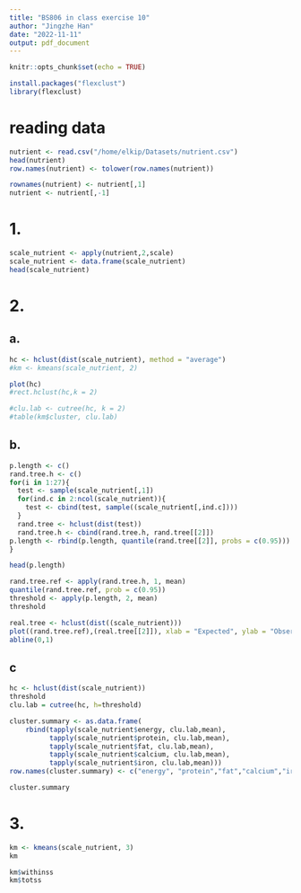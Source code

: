 ```yaml
---
title: "BS806 in class exercise 10"
author: "Jingzhe Han"
date: "2022-11-11"
output: pdf_document
---
```


```r
knitr::opts_chunk$set(echo = TRUE)

install.packages("flexclust")
library(flexclust)
```

# reading data

```r
nutrient <- read.csv("/home/elkip/Datasets/nutrient.csv")
head(nutrient)
row.names(nutrient) <- tolower(row.names(nutrient))

rownames(nutrient) <- nutrient[,1]
nutrient <- nutrient[,-1]
```

# 1.

```r
scale_nutrient <- apply(nutrient,2,scale)
scale_nutrient <- data.frame(scale_nutrient)
head(scale_nutrient)
```

# 2.

## a.

```r
hc <- hclust(dist(scale_nutrient), method = "average")
#km <- kmeans(scale_nutrient, 2)

plot(hc)
#rect.hclust(hc,k = 2)

#clu.lab <- cutree(hc, k = 2)
#table(km$cluster, clu.lab)
```

## b.

```r
p.length <- c()
rand.tree.h <- c()
for(i in 1:27){
  test <- sample(scale_nutrient[,1])
  for(ind.c in 2:ncol(scale_nutrient)){
    test <- cbind(test, sample((scale_nutrient[,ind.c])))
  }
  rand.tree <- hclust(dist(test))
  rand.tree.h <- cbind(rand.tree.h, rand.tree[[2]])
p.length <- rbind(p.length, quantile(rand.tree[[2]], probs = c(0.95)))
}

head(p.length)
```

```r
rand.tree.ref <- apply(rand.tree.h, 1, mean)
quantile(rand.tree.ref, prob = c(0.95))
threshold <- apply(p.length, 2, mean)
threshold
```

```r
real.tree <- hclust(dist((scale_nutrient)))
plot((rand.tree.ref),(real.tree[[2]]), xlab = "Expected", ylab = "Observed")
abline(0,1)
```

## c

```r
hc <- hclust(dist(scale_nutrient))
threshold
clu.lab = cutree(hc, h=threshold)

cluster.summary <- as.data.frame(
    rbind(tapply(scale_nutrient$energy, clu.lab,mean),
          tapply(scale_nutrient$protein, clu.lab,mean),
          tapply(scale_nutrient$fat, clu.lab,mean),
          tapply(scale_nutrient$calcium, clu.lab,mean),
          tapply(scale_nutrient$iron, clu.lab,mean)))
row.names(cluster.summary) <- c("energy", "protein","fat","calcium","iron")

cluster.summary
```

# 3.

```r
km <- kmeans(scale_nutrient, 3)
km
```

```r
km$withinss
km$totss
```
